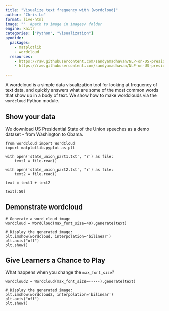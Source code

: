 ```yaml
---
title: "Visualize text frequency with {wordcloud}"
author: "Chris Lo"
format: live-html
image: ""  #path to image in images/ folder
engine: knitr
categories: ["Python", "Visualization"]
pyodide:
  packages:
    - matplotlib
    - wordcloud
  resources:
    - https://raw.githubusercontent.com/sandyamadhavan/NLP-on-US-presidential-speeches/refs/heads/master/state_union_part1.txt
    - https://raw.githubusercontent.com/sandyamadhavan/NLP-on-US-presidential-speeches/refs/heads/master/state_union_part2.txt
    
---
```


A wordcloud is a simple data visualization tool for looking at frequency of text data, and quickly answers what are some of the most common words that show up in a body of text. We show how to make wordclouds via the `wordcloud` Python module. 

## Show your data

We download US Presidential State of the Union speeches as a demo dataset - from Washington to Obama.

```pyodide
from wordcloud import WordCloud
import matplotlib.pyplot as plt

with open('state_union_part1.txt', 'r') as file:
    text1 = file.read()

with open('state_union_part2.txt', 'r') as file:
    text2 = file.read()

text = text1 + text2

text[:50]
```

## Demonstrate wordcloud

```pyodide
# Generate a word cloud image
wordcloud = WordCloud(max_font_size=40).generate(text)

# Display the generated image:
plt.imshow(wordcloud, interpolation='bilinear')
plt.axis("off")
plt.show()
```

## Give Learners a Chance to Play

What happens when you change the `max_font_size`?

```webr
wordcloud2 = WordCloud(max_font_size=-----).generate(text)

# Display the generated image:
plt.imshow(wordcloud2, interpolation='bilinear')
plt.axis("off")
plt.show()
```